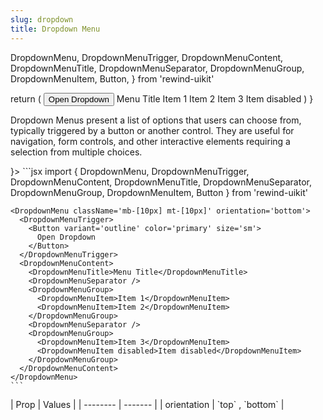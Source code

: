 ```yaml
---
slug: dropdown
title: Dropdown Menu
---
```


  DropdownMenu,
  DropdownMenuTrigger,
  DropdownMenuContent,
  DropdownMenuTitle,
  DropdownMenuSeparator,
  DropdownMenuGroup,
  DropdownMenuItem,
  Button,
} from 'rewind-uikit'

  return (
    <DropdownMenu className='mb-[10px] mt-[10px]' orientation='bottom'>
      <DropdownMenuTrigger>
        <Button variant='outline' color='primary' size='sm'>
          Open Dropdown
        </Button>
      </DropdownMenuTrigger>
      <DropdownMenuContent>
        <DropdownMenuTitle>Menu Title</DropdownMenuTitle>
        <DropdownMenuSeparator />
        <DropdownMenuGroup>
          <DropdownMenuItem>Item 1</DropdownMenuItem>
          <DropdownMenuItem>Item 2</DropdownMenuItem>
        </DropdownMenuGroup>
        <DropdownMenuSeparator />
        <DropdownMenuGroup>
          <DropdownMenuItem>Item 3</DropdownMenuItem>
          <DropdownMenuItem disabled>Item disabled</DropdownMenuItem>
        </DropdownMenuGroup>
      </DropdownMenuContent>
    </DropdownMenu>
  )
}

Dropdown Menus present a list of options that users can choose from, typically triggered by a button or another control.
They are useful for navigation, form controls, and other interactive elements requiring a selection from multiple choices.

<div className="flex flex-col gap-8 justify-center">
  <DocsTemplate preview={<DropdownPreview />}>
    ```jsx
    import { DropdownMenu, DropdownMenuTrigger, DropdownMenuContent, 
            DropdownMenuTitle, DropdownMenuSeparator, DropdownMenuGroup, 
            DropdownMenuItem, Button } from 'rewind-uikit'

    <DropdownMenu className='mb-[10px] mt-[10px]' orientation='bottom'>
      <DropdownMenuTrigger>
        <Button variant='outline' color='primary' size='sm'>
          Open Dropdown
        </Button>
      </DropdownMenuTrigger>
      <DropdownMenuContent>
        <DropdownMenuTitle>Menu Title</DropdownMenuTitle>
        <DropdownMenuSeparator />
        <DropdownMenuGroup>
          <DropdownMenuItem>Item 1</DropdownMenuItem>
          <DropdownMenuItem>Item 2</DropdownMenuItem>
        </DropdownMenuGroup>
        <DropdownMenuSeparator />
        <DropdownMenuGroup>
          <DropdownMenuItem>Item 3</DropdownMenuItem>
          <DropdownMenuItem disabled>Item disabled</DropdownMenuItem>
        </DropdownMenuGroup>
      </DropdownMenuContent>
    </DropdownMenu>
    ```

  </DocsTemplate>
   <div> 
    | Prop    | Values |
    | -------- | ------- |
    | orientation | `top` , `bottom` |
  </div>
</div>
